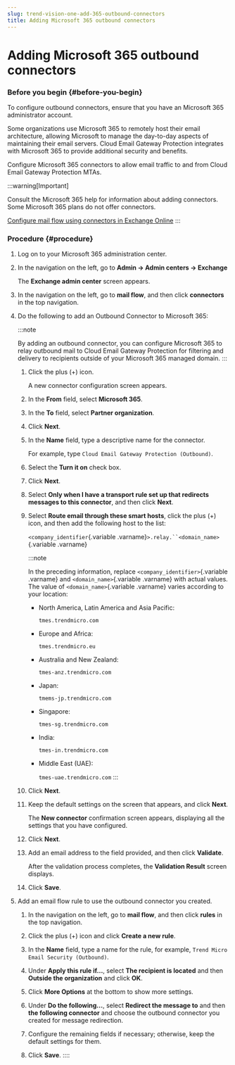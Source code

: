 ```yaml
---
slug: trend-vision-one-add-365-outbound-connectors
title: Adding Microsoft 365 outbound connectors
---
```

# Adding Microsoft 365 outbound connectors

### Before you begin {#before-you-begin}

To configure outbound connectors, ensure that you have an Microsoft 365 administrator account.

Some organizations use Microsoft 365 to remotely host their email architecture, allowing Microsoft to manage the day-to-day aspects of maintaining their email servers. Cloud Email Gateway Protection integrates with Microsoft 365 to provide additional security and benefits.

Configure Microsoft 365 connectors to allow email traffic to and from Cloud Email Gateway Protection MTAs.

:::warning[Important]

Consult the Microsoft 365 help for information about adding connectors. Some Microsoft 365 plans do not offer connectors.

[Configure mail flow using connectors in Exchange Online](https://learn.microsoft.com/en-us/exchange/mail-flow-best-practices/use-connectors-to-configure-mail-flow/use-connectors-to-configure-mail-flow)
:::

### Procedure {#procedure}

1.  Log on to your Microsoft 365 administration center.

2.  In the navigation on the left, go to **Admin → Admin centers → Exchange**

    The **Exchange admin center** screen appears.

3.  In the navigation on the left, go to **mail flow**, and then click **connectors** in the top navigation.

4.  Do the following to add an Outbound Connector to Microsoft 365:

    :::note

    By adding an outbound connector, you can configure Microsoft 365 to relay outbound mail to Cloud Email Gateway Protection for filtering and delivery to recipients outside of your Microsoft 365 managed domain.
    :::

    1.  Click the plus (+) icon.

        A new connector configuration screen appears.

    2.  In the **From** field, select **Microsoft 365**.

    3.  In the **To** field, select **Partner organization**.

    4.  Click **Next**.

    5.  In the **Name** field, type a descriptive name for the connector.

        For example, type `Cloud Email Gateway Protection (Outbound)`.

    6.  Select the **Turn it on** check box.

    7.  Click **Next**.

    8.  Select **Only when I have a transport rule set up that redirects messages to this connector**, and then click **Next**.

    9.  Select **Route email through these smart hosts**, click the plus (+) icon, and then add the following host to the list:

        `<company_identifier`{.variable .varname}`>.relay.``<domain_name>`{.variable .varname}

        :::note

        In the preceding information, replace `<company_identifier>`{.variable .varname} and `<domain_name>`{.variable .varname} with actual values. The value of `<domain_name>`{.variable .varname} varies according to your location:

        - North America, Latin America and Asia Pacific:

          `tmes.trendmicro.com`

        - Europe and Africa:

          `tmes.trendmicro.eu`

        - Australia and New Zealand:

          `tmes-anz.trendmicro.com`

        - Japan:

          `tmems-jp.trendmicro.com`

        - Singapore:

          `tmes-sg.trendmicro.com`

        - India:

          `tmes-in.trendmicro.com`

        - Middle East (UAE):

          `tmes-uae.trendmicro.com`
        :::

    10. Click **Next**.

    11. Keep the default settings on the screen that appears, and click **Next**.

        The **New connector** confirmation screen appears, displaying all the settings that you have configured.

    12. Click **Next**.

    13. Add an email address to the field provided, and then click **Validate**.

        After the validation process completes, the **Validation Result** screen displays.

    14. Click **Save**.

5.  Add an email flow rule to use the outbound connector you created.

    1.  In the navigation on the left, go to **mail flow**, and then click **rules** in the top navigation.

    2.  Click the plus (+) icon and click **Create a new rule**.

    3.  In the **Name** field, type a name for the rule, for example, `Trend Micro Email Security (Outbound)`.

    4.  Under **Apply this rule if...**, select **The recipient is located** and then **Outside the organization** and click **OK**.

    5.  Click **More Options** at the bottom to show more settings.

    6.  Under **Do the following...**, select **Redirect the message to** and then **the following connector** and choose the outbound connector you created for message redirection.

    7.  Configure the remaining fields if necessary; otherwise, keep the default settings for them.

    8.  Click **Save**.
::::
